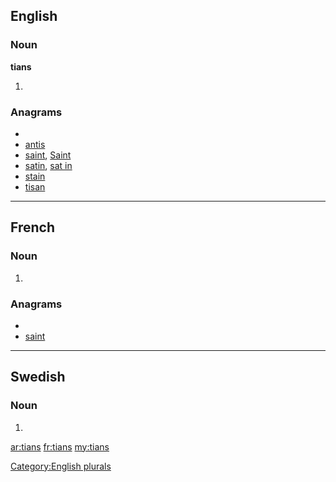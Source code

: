==English==

===Noun===
'''tians'''

# {{plural of|[[tian]]}}

===Anagrams===
* {{alphagram|ainst}}
* [[antis#English|antis]]
* [[saint#English|saint]], [[Saint#English|Saint]]
* [[satin#English|satin]], [[sat in#English|sat in]]
* [[stain#English|stain]]
* [[tisan#English|tisan]]

[[Category:English plurals]]

----

==French==

===Noun===
{{infl|fr|plural}} {{m|p}}

# {{plural of|tian|lang=fr}}

===Anagrams===
* {{alphagram|ainst}}
* [[saint#French|saint]]

----

==Swedish==

===Noun===
{{infl|sv|noun form}}

# {{sv-noun-form-def-gen|tia}}

[[ar:tians]]
[[fr:tians]]
[[my:tians]]